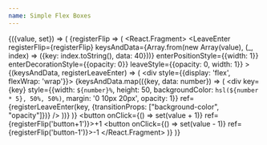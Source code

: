 ```yaml
---
name: Simple Flex Boxes
---
```



<Value initial={1}>{({value, set}) => (
  <ReactFlip noAnimationOnMount changeKey={value} durationMs={1500}>{registerFlip => (
    <React.Fragment>
      <LeaveEnter
        registerFlip={registerFlip}
        keysAndData={Array.from(new Array(value), (_, index) => ({key: index.toString(), data: 40}))}
        enterPositionStyle={{width: 1}}
        enterDecorationStyle={{opacity: 0}}
        leaveStyle={{opacity: 0, width: 1}}
      >{(keysAndData, registerLeaveEnter) => (
        <div style={{display: 'flex', flexWrap: 'wrap'}}>
          {keysAndData.map(({key, data: number}) => (
            <div
              key={key}
              style={{width: `${number}%`, height: 50, backgroundColor: `hsl(${number * 5}, 50%, 50%)`, margin: '0 10px 20px', opacity: 1}}
              ref={registerLeaveEnter(key, {transitionProps: ["background-color", "opacity"]})}
            />
          ))}
        </div>
      )}</LeaveEnter>
      <button onClick={() => set(value + 1)} ref={registerFlip('button+1')}>+1</button>
      <button onClick={() => set(value - 1)} ref={registerFlip('button-1')}>-1</button>
    </React.Fragment>
  )}</ReactFlip>
)}</Value>
